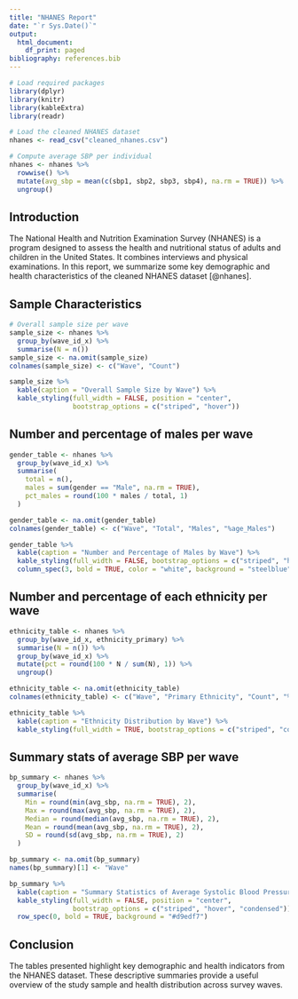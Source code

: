 ---
title: "NHANES Report"
date: "`r Sys.Date()`"
output:
  html_document:
    df_print: paged
bibliography: references.bib
---

```{r setup, include=FALSE}
# Load required packages
library(dplyr)
library(knitr)
library(kableExtra)
library(readr)

# Load the cleaned NHANES dataset
nhanes <- read_csv("cleaned_nhanes.csv")

# Compute average SBP per individual
nhanes <- nhanes %>%
  rowwise() %>%
  mutate(avg_sbp = mean(c(sbp1, sbp2, sbp3, sbp4), na.rm = TRUE)) %>%
  ungroup()
```

## Introduction

The National Health and Nutrition Examination Survey (NHANES) is a program designed
to assess the health and nutritional status of adults and children in the United States.
It combines interviews and physical examinations.
In this report, we summarize some key demographic and health characteristics of the cleaned
NHANES dataset [@nhanes].

## Sample Characteristics

```{r}
# Overall sample size per wave
sample_size <- nhanes %>%
  group_by(wave_id_x) %>%
  summarise(N = n())
sample_size <- na.omit(sample_size)
colnames(sample_size) <- c("Wave", "Count")

sample_size %>%
  kable(caption = "Overall Sample Size by Wave") %>%
  kable_styling(full_width = FALSE, position = "center", 
                bootstrap_options = c("striped", "hover"))

```


## Number and percentage of males per wave

```{r}
gender_table <- nhanes %>%
  group_by(wave_id_x) %>%
  summarise(
    total = n(),
    males = sum(gender == "Male", na.rm = TRUE),
    pct_males = round(100 * males / total, 1)
  )

gender_table <- na.omit(gender_table)
colnames(gender_table) <- c("Wave", "Total", "Males", "%age_Males")

gender_table %>%
  kable(caption = "Number and Percentage of Males by Wave") %>%
  kable_styling(full_width = FALSE, bootstrap_options = c("striped", "hover")) %>%
  column_spec(3, bold = TRUE, color = "white", background = "steelblue")
```

## Number and percentage of each ethnicity per wave

```{r}
ethnicity_table <- nhanes %>%
  group_by(wave_id_x, ethnicity_primary) %>%
  summarise(N = n()) %>%
  group_by(wave_id_x) %>%
  mutate(pct = round(100 * N / sum(N), 1)) %>%
  ungroup()

ethnicity_table <- na.omit(ethnicity_table)
colnames(ethnicity_table) <- c("Wave", "Primary Ethnicity", "Count", "%age")

ethnicity_table %>%
  kable(caption = "Ethnicity Distribution by Wave") %>%
  kable_styling(full_width = TRUE, bootstrap_options = c("striped", "condensed", "responsive"))
```

## Summary stats of average SBP per wave

```{r, warning=FALSE, message=FALSE}
bp_summary <- nhanes %>%
  group_by(wave_id_x) %>%
  summarise(
    Min = round(min(avg_sbp, na.rm = TRUE), 2),
    Max = round(max(avg_sbp, na.rm = TRUE), 2),
    Median = round(median(avg_sbp, na.rm = TRUE), 2),
    Mean = round(mean(avg_sbp, na.rm = TRUE), 2),
    SD = round(sd(avg_sbp, na.rm = TRUE), 2)
  )

bp_summary <- na.omit(bp_summary)
names(bp_summary)[1] <- "Wave"

bp_summary %>%
  kable(caption = "Summary Statistics of Average Systolic Blood Pressure by Wave") %>%
  kable_styling(full_width = FALSE, position = "center", 
                bootstrap_options = c("striped", "hover", "condensed")) %>%
  row_spec(0, bold = TRUE, background = "#d9edf7")

```


## Conclusion

The tables presented highlight key demographic and health indicators from the NHANES dataset.
These descriptive summaries provide a useful overview of the study sample and health distribution
across survey waves.












